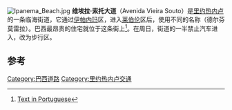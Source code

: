 [[Image:Ipanema_Beach.jpg|thumb]]
'''维埃拉·索托大道'''（Avenida Vieira Souto）是[[里约热内卢|里约热内卢]]的一条临海街道，它通过[[伊帕内玛|伊帕内玛]]区，进入[[莱伯伦|莱伯伦]]区后，使用不同的名称（德尔芬莫雷拉）。巴西最昂贵的住宅就位于这条街上<ref>[http://g1.globo.com/Noticias/Economia_Negocios/0,,MUL252524-9356,00.html Text in Portuguese]</ref>。在周日，街道的一半禁止汽车进入，改为步行区。

== 参考 ==
{{reflist}}

[[Category:巴西道路|Category:巴西道路]]
[[Category:里约热内卢交通|Category:里约热内卢交通]]